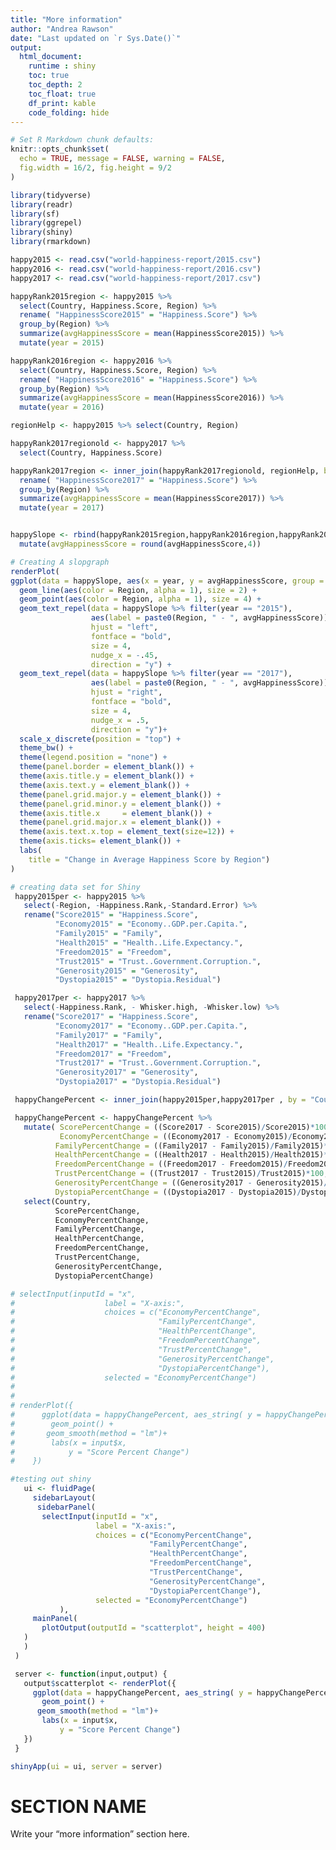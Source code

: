 ```yaml
---
title: "More information"
author: "Andrea Rawson"
date: "Last updated on `r Sys.Date()`"
output:
  html_document:
    runtime : shiny
    toc: true
    toc_depth: 2
    toc_float: true
    df_print: kable
    code_folding: hide
---
```


```r
# Set R Markdown chunk defaults:
knitr::opts_chunk$set(
  echo = TRUE, message = FALSE, warning = FALSE, 
  fig.width = 16/2, fig.height = 9/2
)
```

```r
library(tidyverse)
library(readr)
library(sf)
library(ggrepel)
library(shiny)
library(rmarkdown)
```

```r
happy2015 <- read.csv("world-happiness-report/2015.csv")
happy2016 <- read.csv("world-happiness-report/2016.csv")
happy2017 <- read.csv("world-happiness-report/2017.csv")

happyRank2015region <- happy2015 %>% 
  select(Country, Happiness.Score, Region) %>% 
  rename( "HappinessScore2015" = "Happiness.Score") %>%
  group_by(Region) %>%
  summarize(avgHappinessScore = mean(HappinessScore2015)) %>%
  mutate(year = 2015)

happyRank2016region <- happy2016 %>% 
  select(Country, Happiness.Score, Region) %>% 
  rename( "HappinessScore2016" = "Happiness.Score") %>%
  group_by(Region) %>%
  summarize(avgHappinessScore = mean(HappinessScore2016)) %>%
  mutate(year = 2016)

regionHelp <- happy2015 %>% select(Country, Region)

happyRank2017regionold <- happy2017 %>% 
  select(Country, Happiness.Score)

happyRank2017region <- inner_join(happyRank2017regionold, regionHelp, by = "Country") %>%
  rename( "HappinessScore2017" = "Happiness.Score") %>%
  group_by(Region) %>%
  summarize(avgHappinessScore = mean(HappinessScore2017)) %>%
  mutate(year = 2017)


happySlope <- rbind(happyRank2015region,happyRank2016region,happyRank2017region) %>%
  mutate(avgHappinessScore = round(avgHappinessScore,4))

```


```r
# Creating A slopgraph
renderPlot(
ggplot(data = happySlope, aes(x = year, y = avgHappinessScore, group = Region)) +
  geom_line(aes(color = Region, alpha = 1), size = 2) +
  geom_point(aes(color = Region, alpha = 1), size = 4) +
  geom_text_repel(data = happySlope %>% filter(year == "2015"),
                  aes(label = paste0(Region, " - ", avgHappinessScore)) , 
                  hjust = "left", 
                  fontface = "bold", 
                  size = 4, 
                  nudge_x = -.45, 
                  direction = "y") +
  geom_text_repel(data = happySlope %>% filter(year == "2017"), 
                  aes(label = paste0(Region, " - ", avgHappinessScore)) , 
                  hjust = "right", 
                  fontface = "bold", 
                  size = 4, 
                  nudge_x = .5, 
                  direction = "y")+
  scale_x_discrete(position = "top") +
  theme_bw() +
  theme(legend.position = "none") +
  theme(panel.border = element_blank()) +
  theme(axis.title.y = element_blank()) +
  theme(axis.text.y = element_blank()) +
  theme(panel.grid.major.y = element_blank()) +
  theme(panel.grid.minor.y = element_blank()) +
  theme(axis.title.x     = element_blank()) +
  theme(panel.grid.major.x = element_blank()) +
  theme(axis.text.x.top = element_text(size=12)) +
  theme(axis.ticks= element_blank()) +
  labs(
    title = "Change in Average Happiness Score by Region")
)
```


```r
# creating data set for Shiny
 happy2015per <- happy2015 %>%
   select(-Region, -Happiness.Rank,-Standard.Error) %>%
   rename("Score2015" = "Happiness.Score",
          "Economy2015" = "Economy..GDP.per.Capita.",
          "Family2015" = "Family",
          "Health2015" = "Health..Life.Expectancy.",
          "Freedom2015" = "Freedom",
          "Trust2015" = "Trust..Government.Corruption.",
          "Generosity2015" = "Generosity",
          "Dystopia2015" = "Dystopia.Residual")

 happy2017per <- happy2017 %>%
   select(-Happiness.Rank, - Whisker.high, -Whisker.low) %>%
   rename("Score2017" = "Happiness.Score",
          "Economy2017" = "Economy..GDP.per.Capita.",
          "Family2017" = "Family",
          "Health2017" = "Health..Life.Expectancy.",
          "Freedom2017" = "Freedom",
          "Trust2017" = "Trust..Government.Corruption.",
          "Generosity2017" = "Generosity",
          "Dystopia2017" = "Dystopia.Residual")

 happyChangePercent <- inner_join(happy2015per,happy2017per , by = "Country")

 happyChangePercent <- happyChangePercent %>%
   mutate( ScorePercentChange = ((Score2017 - Score2015)/Score2015)*100,
           EconomyPercentChange = ((Economy2017 - Economy2015)/Economy2015)*100,
          FamilyPercentChange = ((Family2017 - Family2015)/Family2015)*100,
          HealthPercentChange = ((Health2017 - Health2015)/Health2015)*100,
          FreedomPercentChange = ((Freedom2017 - Freedom2015)/Freedom2015)*100,
          TrustPercentChange = ((Trust2017 - Trust2015)/Trust2015)*100,
          GenerosityPercentChange = ((Generosity2017 - Generosity2015)/Generosity2015)*100,
          DystopiaPercentChange = ((Dystopia2017 - Dystopia2015)/Dystopia2015)*100) %>%
   select(Country,
          ScorePercentChange,
          EconomyPercentChange,
          FamilyPercentChange,
          HealthPercentChange,
          FreedomPercentChange,
          TrustPercentChange,
          GenerosityPercentChange,
          DystopiaPercentChange)

```


```r
# selectInput(inputId = "x",
#                    label = "X-axis:",
#                    choices = c("EconomyPercentChange",
#                                "FamilyPercentChange",
#                                "HealthPercentChange",
#                                "FreedomPercentChange",
#                                "TrustPercentChange",
#                                "GenerosityPercentChange",
#                                "DystopiaPercentChange"),
#                    selected = "EconomyPercentChange")
#            
# 
# renderPlot({
#      ggplot(data = happyChangePercent, aes_string( y = happyChangePercent$ScorePercentChange,x = input$x)) +
#        geom_point() +
#       geom_smooth(method = "lm")+
#        labs(x = input$x,
#            y = "Score Percent Change")
#    })
```


```r
#testing out shiny
   ui <- fluidPage(
     sidebarLayout(
      sidebarPanel(
       selectInput(inputId = "x",
                   label = "X-axis:",
                   choices = c("EconomyPercentChange",
                               "FamilyPercentChange",
                               "HealthPercentChange",
                               "FreedomPercentChange",
                               "TrustPercentChange",
                               "GenerosityPercentChange",
                               "DystopiaPercentChange"),
                   selected = "EconomyPercentChange")
           ),
     mainPanel(
       plotOutput(outputId = "scatterplot", height = 400)
   )
   )
 )

 server <- function(input,output) {
   output$scatterplot <- renderPlot({
     ggplot(data = happyChangePercent, aes_string( y = happyChangePercent$ScorePercentChange,x = input$x)) +
       geom_point() +
      geom_smooth(method = "lm")+
       labs(x = input$x,
           y = "Score Percent Change")
   })
 }

shinyApp(ui = ui, server = server)

```

<!--
Comments in HTML are like this! 
-->

# SECTION NAME

Write your "more information" section here.